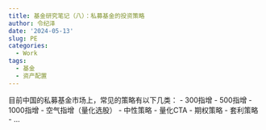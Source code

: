 ```yaml
---
title: 基金研究笔记（八）：私募基金的投资策略
author: 令纪泽
date: '2024-05-13'
slug: PE
categories:
  - Work
tags:
  - 基金
  - 资产配置
---
```



目前中国的私募基金市场上，常见的策略有以下几类：
- 300指增
- 500指增
- 1000指增
- 空气指增（量化选股）
- 中性策略
- 量化CTA
- 期权策略
- 套利策略
- ...